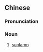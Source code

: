 {{also|太阳灯}}
==Chinese==
{{zh-forms|s=太阳灯|type=21}}

===Pronunciation===
{{zh-pron
|m=tàiyángdēng
|cat=n
}}

===Noun===
{{zh-noun}}

# [[sunlamp]]